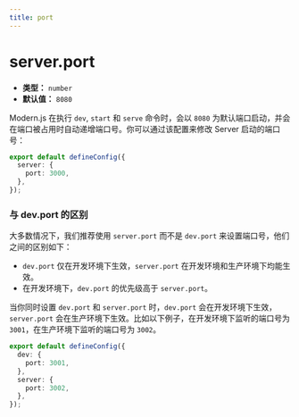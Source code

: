 ```yaml
---
title: port
---
```


# server.port

- **类型：** `number`
- **默认值：** `8080`

Modern.js 在执行 `dev`, `start` 和 `serve` 命令时，会以 `8080` 为默认端口启动，并会在端口被占用时自动递增端口号。你可以通过该配置来修改 Server 启动的端口号：

```ts title="modern.config.ts"
export default defineConfig({
  server: {
    port: 3000,
  },
});
```

### 与 dev.port 的区别

大多数情况下，我们推荐使用 `server.port` 而不是 `dev.port` 来设置端口号，他们之间的区别如下：

- `dev.port` 仅在开发环境下生效，`server.port` 在开发环境和生产环境下均能生效。
- 在开发环境下，`dev.port` 的优先级高于 `server.port`。

当你同时设置 `dev.port` 和 `server.port` 时，`dev.port` 会在开发环境下生效，`server.port` 会在生产环境下生效。比如以下例子，在开发环境下监听的端口号为 `3001`，在生产环境下监听的端口号为 `3002`。

```ts title="modern.config.ts"
export default defineConfig({
  dev: {
    port: 3001,
  },
  server: {
    port: 3002,
  },
});
```


<RsbuildConfig configName="server.port" />
